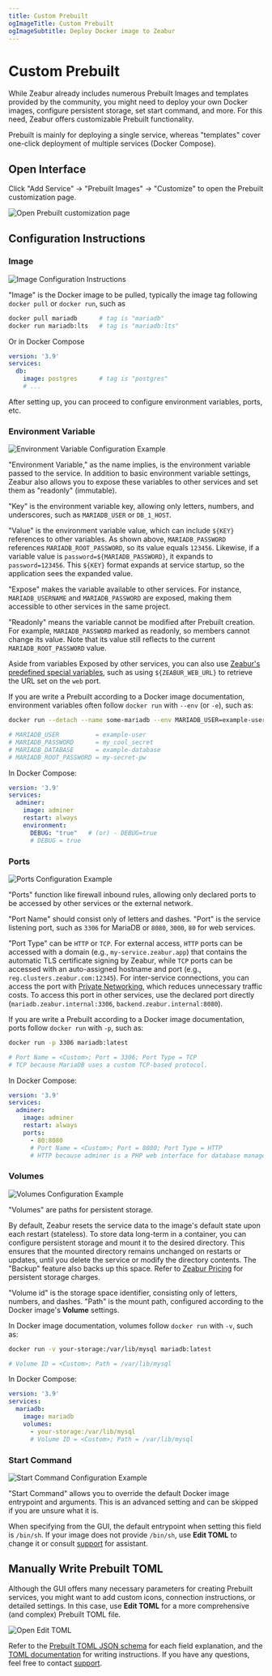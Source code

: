 ```yaml
---
title: Custom Prebuilt
ogImageTitle: Custom Prebuilt
ogImageSubtitle: Deploy Docker image to Zeabur
---
```



# Custom Prebuilt

<WorkingInProgress />

While Zeabur already includes numerous Prebuilt Images and templates provided by the community, you might need to deploy your own Docker images, configure persistent storage, set start command, and more. For this need, Zeabur offers customizable Prebuilt functionality.

<Callout>
  Prebuilt is mainly for deploying a single service, whereas "templates" cover one-click deployment of multiple services (Docker Compose).
</Callout>

## Open Interface

Click "Add Service" → "Prebuilt Images" → "Customize" to open the Prebuilt customization page.

![Open Prebuilt customization page](/deploy/customize-prebuilt/open-customize-page.webp)

## Configuration Instructions

### Image

![Image Configuration Instructions](/deploy/customize-prebuilt/select-image.webp)

"Image" is the Docker image to be pulled, typically the image tag following `docker pull` or `docker run`, such as

```bash
docker pull mariadb      # tag is "mariadb"
docker run mariadb:lts   # tag is "mariadb:lts"
```

Or in Docker Compose

```yaml
version: '3.9'
services:
  db:
    image: postgres      # tag is "postgres"
    # ...
```

After setting up, you can proceed to configure environment variables, ports, etc.

### Environment Variable

![Environment Variable Configuration Example](/deploy/customize-prebuilt/environment-variable.webp)

"Environment Variable," as the name implies, is the environment variable passed to the service. In addition to basic environment variable settings, Zeabur also allows you to expose these variables to other services and set them as "readonly" (immutable).

"Key" is the environment variable key, allowing only letters, numbers, and underscores, such as `MARIADB_USER` or `DB_1_HOST`.

"Value" is the environment variable value, which can include `${KEY}` references to other variables. As shown above, `MARIADB_PASSWORD` references `MARIADB_ROOT_PASSWORD`, so its value equals `123456`. Likewise, if a variable value is `password=${MARIADB_PASSWORD}`, it expands to `password=123456`. This `${KEY}` format expands at service startup, so the application sees the expanded value.

"Expose" makes the variable available to other services. For instance, `MARIADB_USERNAME` and `MARIADB_PASSWORD` are exposed, making them accessible to other services in the same project.

"Readonly" means the variable cannot be modified after Prebuilt creation. For example, `MARIADB_PASSWORD` marked as readonly, so members cannot change its value. Note that its value still reflects to the current `MARIADB_ROOT_PASSWORD` value.

Aside from variables Exposed by other services, you can also use [Zeabur's predefined special variables](/deploy/special-variables), such as using `${ZEABUR_WEB_URL}` to retrieve the URL set on the `web` port.

If you are write a Prebuilt according to a Docker image documentation, environment variables often follow `docker run` with `--env` (or `-e`), such as:

```bash
docker run --detach --name some-mariadb --env MARIADB_USER=example-user --env MARIADB_PASSWORD=my_cool_secret --env MARIADB_DATABASE=example-database --env MARIADB_ROOT_PASSWORD=my-secret-pw  mariadb:latest

# MARIADB_USER          = example-user
# MARIADB_PASSWORD      = my_cool_secret
# MARIADB_DATABASE      = example-database
# MARIADB_ROOT_PASSWORD = my-secret-pw
```

In Docker Compose:

```yaml
version: '3.9'
services:
  adminer:
    image: adminer
    restart: always
    environment:
      DEBUG: "true"   # (or) - DEBUG=true
      # DEBUG = true
```

### Ports

![Ports Configuration Example](/deploy/customize-prebuilt/ports.webp)

"Ports" function like firewall inbound rules, allowing only declared ports to be accessed by other services or the external network.

"Port Name" should consist only of letters and dashes. "Port" is the service listening port, such as `3306` for MariaDB or `8080`, `3000`, `80` for web services.

"Port Type" can be `HTTP` or `TCP`. For external access, `HTTP` ports can be accessed with a domain (e.g., `my-service.zeabur.app`) that contains the automatic TLS certificate signing by Zeabur, while `TCP` ports can be accessed with an auto-assigned hostname and port (e.g., `reg.clusters.zeabur.com:12345`). For inter-service connections, you can access the port with [Private Networking](/deploy/private-networking), which reduces unnecessary traffic costs. To access this port in other services, use the declared port directly (`mariadb.zeabur.internal:3306`, `backend.zeabur.internal:8080`).

If you are write a Prebuilt according to a Docker image documentation, ports follow `docker run` with `-p`, such as:

```bash
docker run -p 3306 mariadb:latest

# Port Name = <Custom>; Port = 3306; Port Type = TCP
# TCP because MariaDB uses a custom TCP-based protocol.
```

In Docker Compose:

```yaml
version: '3.9'
services:
  adminer:
    image: adminer
    restart: always
    ports:
      - 80:8080
      # Port Name = <Custom>; Port = 8080; Port Type = HTTP
      # HTTP because adminer is a PHP web interface for database management.
```

### Volumes

![Volumes Configuration Example](/deploy/customize-prebuilt/volumes.webp)

"Volumes" are paths for persistent storage.

By default, Zeabur resets the service data to the image's default state upon each restart (stateless). To store data long-term in a container, you can configure persistent storage and mount it to the desired directory. This ensures that the mounted directory remains unchanged on restarts or updates, until you delete the service or modify the directory contents. The "Backup" feature also backs up this space. Refer to [Zeabur Pricing](https://zeabur.com/pricing) for persistent storage charges.

"Volume id" is the storage space identifier, consisting only of letters, numbers, and dashes. "Path" is the mount path, configured according to the Docker image's **Volume** settings.

In Docker image documentation, volumes follow `docker run` with `-v`, such as:

```bash
docker run -v your-storage:/var/lib/mysql mariadb:latest

# Volume ID = <Custom>; Path = /var/lib/mysql
```

In Docker Compose:

```yaml
version: '3.9'
services:
  mariadb:
    image: mariadb
    volumes:
      - your-storage:/var/lib/mysql
      # Volume ID = <Custom>; Path = /var/lib/mysql
```

### Start Command

![Start Command Configuration Example](/deploy/customize-prebuilt/start-command.webp)

"Start Command" allows you to override the default Docker image entrypoint and arguments. This is an advanced setting and can be skipped if you are unsure what it is.

When specifying from the GUI, the default entrypoint when setting this field is `/bin/sh`. If your image does not provide `/bin/sh`, use **Edit TOML** to change it or consult [support](/community/help) for assistant.

## Manually Write Prebuilt TOML

Although the GUI offers many necessary parameters for creating Prebuilt services, you might want to add custom icons, connection instructions, or detailed settings. In this case, use **Edit TOML** for a more comprehensive (and complex) Prebuilt TOML file.

![Open Edit TOML](/deploy/customize-prebuilt/edit-toml.webp)

Refer to the [Prebuilt TOML JSON schema](https://json-schema.app/view/%23?url=https%3A%2F%2Fschema.zeabur.app%2Fprebuilt.json) for each field explanation, and the [TOML documentation](https://toml.io/en/v1.0.0) for writing instructions. If you have any questions, feel free to contact [support](/community/help).
